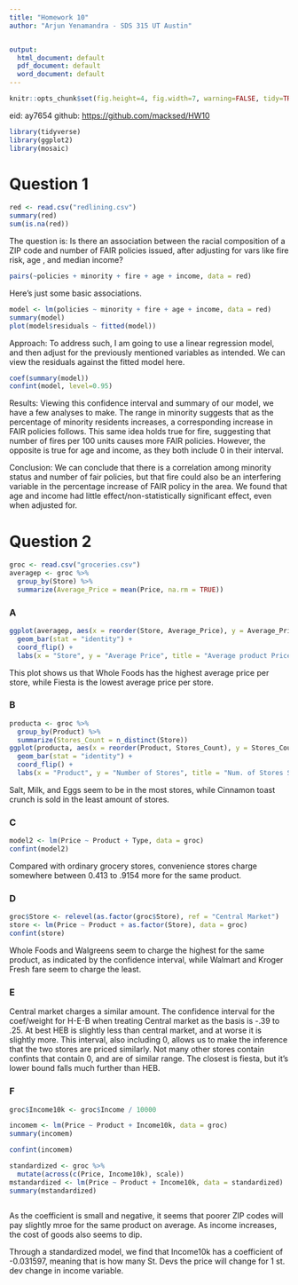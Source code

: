 ---
title: "Homework 10"
author: "Arjun Yenamandra - SDS 315 UT Austin"


output:
  html_document: default
  pdf_document: default
  word_document: default
---

```{r global_options, echo=FALSE}
knitr::opts_chunk$set(fig.height=4, fig.width=7, warning=FALSE, tidy=TRUE, tidy.opts=list(width.cutoff=60), warning = FALSE, message = FALSE)
```
eid: ay7654
github: [https://github.com/macksed/HW10](https://github.com/macksed/HW10)
```{r, echo=FALSE, results='hide'}
library(tidyverse)
library(ggplot2)
library(mosaic)
```

# **Question 1**
```{r, echo=FALSE, results='hide'}
red <- read.csv("redlining.csv")
summary(red)
sum(is.na(red))


```

The question is: Is there an association between the racial composition of a ZIP code and number of FAIR policies issued, after adjusting for vars like fire risk, age , and median income?


```{r, echo=FALSE, results='hide'}
pairs(~policies + minority + fire + age + income, data = red)

```



Here's just some basic associations.

```{r, echo=FALSE, results='hide'}
model <- lm(policies ~ minority + fire + age + income, data = red)
summary(model)
plot(model$residuals ~ fitted(model))

```




Approach: To address such, I am going to use a linear regression model, and then adjust for the previously mentioned variables as intended. We can view the residuals against the fitted model here.



```{r, echo=FALSE}
coef(summary(model))
confint(model, level=0.95)
```
Results: Viewing this confidence interval and summary of our model, we have a few analyses to make. 
The range in minority suggests that as the percentage of minority residents increases, a corresponding increase in FAIR policies follows. This same idea holds true for fire, suggesting that number of fires per 100 units causes more FAIR policies. However, the opposite is true for age and income, as they both include 0 in their interval.

Conclusion: We can conclude that there is a correlation among minority status and number of fair policies, but that fire could also be an interfering variable in the percentage increase of FAIR policy in the area. We found that age and income had little effect/non-statistically significant effect, even when adjusted for.


# **Question 2**
```{r, echo=FALSE, results='hide'}
groc <- read.csv("groceries.csv")
averagep <- groc %>%
  group_by(Store) %>%
  summarize(Average_Price = mean(Price, na.rm = TRUE))
```

### **A**


```{r, echo=FALSE, results='hide'}
ggplot(averagep, aes(x = reorder(Store, Average_Price), y = Average_Price)) +
  geom_bar(stat = "identity") +
  coord_flip() +
  labs(x = "Store", y = "Average Price", title = "Average product Price per Store")
```


This plot shows us that Whole Foods has the highest average price per store, while Fiesta is the lowest average price per store.


### **B**
```{r, echo=FALSE, results='hide'}
producta <- groc %>%
  group_by(Product) %>%
  summarize(Stores_Count = n_distinct(Store))
ggplot(producta, aes(x = reorder(Product, Stores_Count), y = Stores_Count)) +
  geom_bar(stat = "identity") +
  coord_flip() +
  labs(x = "Product", y = "Number of Stores", title = "Num. of Stores Selling Product")

```



Salt, Milk, and Eggs seem to be in the most stores, while Cinnamon toast crunch is sold in the least amount of stores.

### **C**
```{r, echo=FALSE, results='hide'}
model2 <- lm(Price ~ Product + Type, data = groc)
confint(model2)
```
Compared with ordinary grocery stores, convenience stores charge somewhere between 0.413 to .9154 more for the same product.


### **D**
```{r, echo=FALSE, results='hide'}
groc$Store <- relevel(as.factor(groc$Store), ref = "Central Market")
store <- lm(Price ~ Product + as.factor(Store), data = groc)
confint(store)


```
Whole Foods and Walgreens seem to charge the highest for the same product, as indicated by the confidence interval, while Walmart and Kroger Fresh fare seem to charge the least.


### **E**
Central market charges a similar amount. The confidence interval for the coef/weight for H-E-B when treating Central market as the basis is -.39 to .25. At best HEB is slightly less than central market, and at worse it is slightly more. This interval, also including 0, allows us to make the inference that the two stores are priced similarly. Not many other stores contain confints that contain 0, and are of similar range. The closest is fiesta, but it's lower bound falls much further than HEB.

### **F**

```{r, echo=FALSE, results='hide'}
groc$Income10k <- groc$Income / 10000

incomem <- lm(Price ~ Product + Income10k, data = groc)
summary(incomem)

confint(incomem)

standardized <- groc %>%
  mutate(across(c(Price, Income10k), scale)) 
mstandardized <- lm(Price ~ Product + Income10k, data = standardized)
summary(mstandardized)



```
As the coefficient is small and negative, it seems that poorer ZIP codes will pay slightly mroe for the same product on average. As income increases, the cost of goods also seems to dip.

Through a standardized model, we find that Income10k has a coefficient of  -0.031597, meaning that is how many St. Devs the price will change for 1 st. dev change in income variable. 





```{r, echo=FALSE, results='hide'}



```


```{r, echo=FALSE, results='hide'}



```


```{r, echo=FALSE, results='hide'}



```


```{r, echo=FALSE, results='hide'}



```